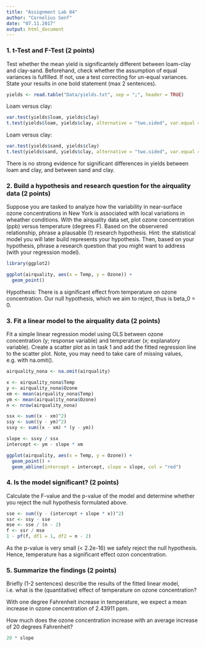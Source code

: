 ```yaml
---
title: "Assignment Lab 04"
author: "Cornelius Senf"
date: "07.11.2017"
output: html_document
---
```


### 1. t-Test and F-Test (2 points)

Test whether the mean yield is significantely different between loam-clay and clay-sand. Beforehand, check whether the assumption of equal variances is fulfílled. If not, use a test correcting for un-equal variances. State your results in one bold statement (max 2 sentences).

```r
yields <- read.table("Data/yields.txt", sep = ";", header = TRUE)
```

Loam versus clay:

```r
var.test(yields$loam, yields$clay)
t.test(yields$loam, yields$clay, alternative = "two.sided", var.equal = TRUE)
```

Loam versus clay:

```r
var.test(yields$sand, yields$clay)
t.test(yields$sand, yields$clay, alternative = "two.sided", var.equal = TRUE)
```

There is no strong evidence for significant differences in yields between loam and clay, and between sand and clay.

### 2. Build a hypothesis and research question for the airquality data (2 points)

Suppose you are tasked to analyze how the variability in near-surface ozone concentrations in New York is associated with local variations in wheather conditions. With the airquality data set, plot ozone concentration (ppb) versus temperature (degrees F). Based on the observered relationship, phrase a plausable (!) research hypothesis. Hint: the statistical model you will later build represents your hypothesis. Then, based on your hypothesis, phrase a research question that you might want to address (with your regression model).

```r
library(ggplot2)

ggplot(airquality, aes(x = Temp, y = Ozone)) +
  geom_point()
```

Hypothesis: There is a significant effect from temperature on ozone concentration. Our null hypothesis, which we aim to reject, thus is beta_0 = 0.

### 3. Fit a linear model to the airquality data (2 points)

Fit a simple linear regression model using OLS between ozone concentration (y; response variable) and temperatuer (x; explanatory variable). Create a scatter plot as in task 1 and add the fitted regression line to the scatter plot. Note, you may need to take care of missing values, e.g. with na.omit().

```r
airquality_nona <- na.omit(airquality)

x <- airquality_nona$Temp
y <- airquality_nona$Ozone
xm <- mean(airquality_nona$Temp) 
ym <- mean(airquality_nona$Ozone)
n <- nrow(airquality_nona)

ssx <- sum((x - xm)^2)
ssy <- sum((y - ym)^2)
ssxy <- sum((x - xm) * (y - ym))

slope <- ssxy / ssx
intercept <- ym - slope * xm

ggplot(airquality, aes(x = Temp, y = Ozone)) +
  geom_point() +
  geom_abline(intercept = intercept, slope = slope, col = "red")
```

### 4. Is the model significant? (2 points)

Calculate the F-value and the p-value of the model and determine whether you reject the null hypothesis formulated above.

```r
sse <- sum((y - (intercept + slope * x))^2)
ssr <- ssy - sse
mse <- sse / (n - 2)
f <- ssr / mse
1 - pf(f, df1 = 1, df2 = n - 2)
```

As the p-value is very small (< 2.2e-16) we safely reject the null hypothesis. Hence, temperature has a significant effect ozon concentration.

### 5. Summarize the findings (2 points)

Briefly (1-2 sentences) describe the results of the fitted linear model, i.e. what is the (quantitative) effect of temperature on ozone concentration?

With one degree Fahrenheit increase in temperature, we expect a mean increase in ozone concentration of 2.43911 ppm.

How much does the ozone concentration increase with an average increase of 20 degrees Fahrenheit?

```r
20 * slope
```

